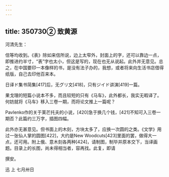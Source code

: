 ```yaml
---
---
---
```

title: 350730② 致黄源
---




河清先生：

信等均收到。《表》除如来信所说，边上太窄外，封面上的字，还可以靠边一点，即推进约半寸，“表”字也太小，但这是写的，现在也无从说起。此外并无意见。总之，在中国要印一本像样的书，是没有法子办的，我想，或者将来向生活书店借得纸版，自己去印他百来本。

日译ド集书简集[417]后，无グリ文[418]，只有ジイド讲演[419]一篇。

果戈理的短篇小说本不多，而且较短的只有《马车》，此外都长，我实无暇译了。何妨就将《马车》移入三卷一期，而将论文推上一篇呢？

Pavlenko作的关于莱芒托夫的小说，[420]急于换几个钱，[421]不知可入三卷一期否？此篇约三万字，插图四幅。

此外亦无甚意见。但书面上的木刻，方块太多了，应换一次圆的之类。《文学》用过一张仙人掌的圆图[422]，大约是New Woodcuts[423]里面的罢，做得大一点，还可用。附上俄、意木刻各两种[424]，请制图，制毕并原本交下，当译画题。目录上的长图，尚未得相当者，容再找。此复，即请

撰安。

迅 上 七月卅日